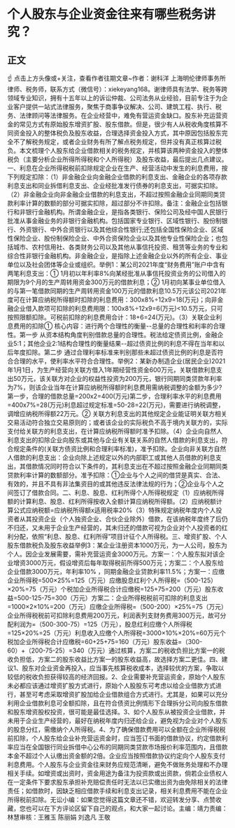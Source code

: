 # 个人股东与企业资金往来有哪些税务讲究？
## 正文
☝ 点击上方头像或+关注，查看作者往期文章~作者：谢科洋 上海明伦律师事务所律师、税务师，联系方式（微信号）：xiekeyang168。谢律师具有法学、税务等跨领域专业知识，拥有十五年以上的诉讼仲裁、公司法务从业经验，目前专注于为企业客户提供一站式法律服务，聚焦于商事争议解决、公司、建筑工程、执行、税务、法律顾问等法律服务。在企业经营中，难免有营运资金缺口。股东补充运营资金的常见方式有原始股东增资扩股、股东借款。但是，很少有人从税收角度核算不同资金投入的整体税负及股东收益，合理选择资金投入方式，其中原因包括股东完全不了解税务规定，或者企业财务有所了解点税务规定，但并没有真正核算过税负。本文梳理个人股东给企业借款相关的税务规定，并核算该两种资金投入的整体税负（主要分析企业所得所得税和个人所得税）及股东收益，最后提出几点建议。一、利息在企业所得税税前扣除规定企业在生产、经营活动中发生的利息费用，按下列规定扣除：（1）非金融企业向金融企业借款的利息支出、金融企业的各项存款利息支出和同业拆借利息支出、企业经批准发行债券的利息支出，可据实扣除。（2）非金融企业向非金融企业借款的利息支出，不超过按照金融企业同期同类贷款利率计算的数额的部分可据实扣除，超过部分不许扣除。备注：金融企业包括银行和非银行金融机构。所谓金融企业，是指各类银行、保险公司及经中国人民银行批准从事金融业务的非银行金融机构。包括国家专业银行、区域性银行、股份制银行、外资银行、中外合资银行以及其他综合性银行;还包括全国性保险企业、区域性保险企业、股份制保险企业、中外合资保险企业以及其他专业性保险企业；也包括城市、农村信用社、各类财务公司以及其他从事信托投资、租赁等业务的专业和综合性非银行金融机构。非金融企业，是指除上述金融企业以外的所有企业、事业单位以及社会团体等企业或组织。举例1：某公司2021年度“财务费用”账户中含有两笔利息支出：① 1月初以年利率8%向某经批准从事信托投资业务的公司借入的期限为9个月的生产周转用资金300万元的借款利息；② 1月初向某事业单位借入的与第一笔借款同期的生产周转用资金100万元的借款利息10.5万元该公司2021年度可在计算应纳税所得额时扣除的利息费用：300x8%÷12x9=18(万元)；向非金融企业借入款项可扣除的利息费用限：100x8%÷12x9=6(万元)<10.5万元，只可按照限额扣除。可税前扣除的利息费用合计：18+6=24(万元)。（3）关联企业利息费用的扣除① 核心内容：进行两个合理性的衡量--总量的合理性和利率的合理性。第一步 从资本结构角度判别借款总量的合理性。税法给定债资比例，金融企业5:1；其他企业2:1结构合理性的衡量结果--超过债资比例的利息不得在当年和以后年度扣除。第二步 通过合理利率标准来判别那些未超过债资比例的利息是否符合合理的水平，使利率水平符合合理性。举例2：某新办制造企业(居民企业)2021年1月1日，为生产经营向关联方借入1年期经营性资金600万元，关联借款利息支出50万元，该关联方对企业的权益性投资为200万元，银行同期同类贷款年利率为7%，则该企业当年在计算应纳税所得额时利息费用需纳税调整的金额为多少?第一步，合理的借款总量=200x2=400(万元)第二步，合理利率水平的利息费用=400x7%=28(万元)利息超过规定标准=50-28=22(万元)，需要进行纳税调整，调增应纳税所得额22万元。② 关联方利息支出的其他规定企业能证明关联方相关交易活动符合独立交易原则的；或者该企业的实际税负不高于境内关联方的，实际支付给关联方的利息支出，在计算应纳税所得额时准予扣除。（4）企业向自然人利息支出的扣除企业向股东或其他与企业有关联关系的自然人借款的利息支出，符合规定条件的(关联方债资比例和合理利率标准)，准予扣除。企业向非关联方自然人借款的利息支出：企业向除上述规定以外的内部职工或其他人员借款的利息支出，其借款情况同时符合以下条件的，其利息支出在不超过按照金融企业同期同类贷款利率计算的数额部分。准予扣除：①企业与个人之间的借贷是真实、合法、有效的，并且不具有非法集资目的或其他违反法律法规的行为；②企业与个人之间签订了借款合同。二、利息、股息、红利所得个人所得税规定（1）应纳税所得额的计算利息、股息、红利所得按收入全额计算应纳税所得额。（2）应纳税额计算公式应纳税额=应纳税所得额x适用税率20%（3）特殊规定纳税年度内个人投资者从其投资企业（个人独资企业、合伙企业除外）借款，在该纳税年度终了后仍不归还，又未用于企业生产经营的，其未归还的借款可视为企业对个人投资者的红利分配，依照“利息、股息、红利所得”项目计征个人所得税。三、增资扩股、个人股东借款税负及股东收益举例3：某企业注册资本1000万元，为一人公司，股东为个人。因企业发展需要，需补充营运资金3000万元。方案一：个人股东拟对该企业增资3000万元，假设增资后每年取得税前所得500万元；方案二：个人股东给企业借款3000万元，年利率10% ，同期金融企业贷款利率11.5%；方案一：应缴企业所得税=500×25%=125（万元）应缴股息红利个人所得税=（500-125）×20%=75（万元）个税加企业所得税合计应缴税=125+75=200（万元）股东收益=500-125-75=300（万元）方案二：企业所得税税前可扣除的利息支出=1000×2×10%=200（万元）应缴企业所得税=（500-200）×25%=75（万元）企业所得税税前可扣除利息费用200万元，利润表列支财务费用300万元，故可分配利润为=（500-300-75）=125（万元），股息红利应缴个人所得税=125×20%=25（万元）利息收入应缴个人所得税=3000×10%×20%=60万元个税加企业所得税合计应缴税=60+25+75=160（万元）股东收益=（300-60）+（200-75-25）=340（万元）通过核算，方案二的税收负担比方案一的税收负担低，方案二的股东收益比方案一的股东收益高，故选择方案二更佳。四、建议1、股东对企业资金再投入，应当事先核算税收成本，选择较优的方案，争取以较低的税收负担获得较高的经济回报。2、企业需要补充营运资金，原始个人股东未必都应该通过增资扩股方式进行，原始个人股股东可考虑以给企业借款方式进行，甚至可考虑采取增资扩股加给企业借款组合方式进行。尤其是，如果可以充分利用企业借款利息可全额扣除，且在符合债资比例情形下合理拆分公司向股东借款和股东增资股权投资，很可能是最佳选择。3、如个人股东从被投资企业借款，并未用于企业生产经营的，最好在纳税年度内归还给企业，避免视为企业对个人股东的股息分红，需缴纳个人所得税。4、为了确保借款费用可以全额在企业所得税税前扣除，个人股东给企业补充营运资金时，应当签订书面的借款协议，约定借款利率应当在全国银行同业拆借中心公布的同期同类贷款市场报价利率范围内，且借款本金不超过个人认缴出资金额的2倍。企业应当按照借款协议约定向个人股东支付利息费用。个人股东与企业资金往来财务应规范清晰，避免不做账务处理和不办理相关手续。如增资或出资时，资金用途为备注为投资款或出资款，倘若企业债权人在一定条件下要求股东承担补充赔偿责任时无法以已实缴出资为由免除相关的法律责任；如借款时，因缺乏相应借款手续和利息支出记录，相关利息费用不能在企业所得税前扣除。无讼小编：如果您觉得这篇文章还不错，欢迎转发分享、点赞收藏，您也可以在下方评论区留下自己的观点，和大家一起讨论。主编：靖力责编：林慧审核：王雅玉 陈丽娟 刘逸凡 王敬